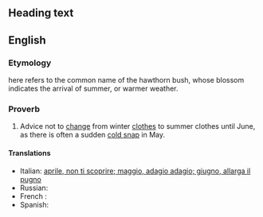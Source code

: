 == Heading text ==
==English==

===Etymology===
{{term||May}} here refers to the common name of the hawthorn bush, whose blossom indicates the arrival of summer, or warmer weather.

===Proverb===
{{infl|en|proverb|head=[[ne'er]] [[cast]] [[a]] [[clout]] [[till]] [[May]] [[be]] [[out]]}}

# {{regional}} Advice not to [[change]] from winter [[clothes]] to summer clothes until June, as there is often a sudden [[cold snap]] in May.

====Translations====
<!-- not literal, but con
== Heading text ==
veying the same idea -->
* Italian: [[aprile, non ti scoprire; maggio, adagio adagio; giugno, allarga il pugno]]
* Russian: {{t|ru|первая ласточка весны не делает}} {{gloss|the first swallow doesn't make spring to come}}
* French : {{t|fr|En avril ne te découvre pas d'un fil, en mai fait ce qu'il te plait}}
* Spanish: {{t|sp|Hasta el cuarenta de mayo, no te quites el sayo}}